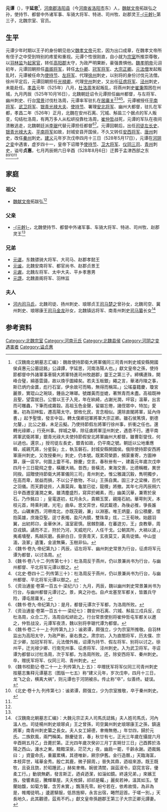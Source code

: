 '''元谭'''（{{bd|488年|| 528年|5月17日 |}}），字'''延思'''<ref name=autogenerated1>《汉魏南北朝墓志汇编》：魏故使持節衛大將軍儀同三司青州刺史城安縣開國侯貞惠元公墓誌銘」公諱譚，字延思，河南洛陽人也。」獻文皇帝之孫，使持節都督中外諸軍事車騎大將軍特進司州牧趙郡」靈王之第三子。締構連珠，開峰合璧，綿基雲藹，故以煥乎圖緯矣。若夫玉板銀」繩之言，華渚丹陵之事，斯已炳灼金匱，彪行石室，伊余故可而略，無得而稱耳。」公瑤臺籍慶，瓊宮麗景，實琨山之琬琰，鍾岳之琳瑯。號雌黃而豈媲，著煞青而未盡。高祖既神且聖，望雲就日。公嘗以王子入見，年在紈綺，占謝光潤，呯容」溫華，出言而可雕蟲，下筆而成霧縠。高祖玉色金聲，留屬忘倦，諸侄眾中，特加」愛重。初為羽林監，遷高陽太守。鄧攸化民，言念相似。還除直閣將軍，延內侍書，」起予聖懷，發言中旨。轉太僕卿冠軍將軍大宗正卿。雖石侯篤慎，劉德允釐，」比公之器，未足云擬。乃使持節假左將軍行徐州事，折衝之任也。還轉光祿卿，」行兗州事。捍城之舉，除征虜將軍涇州刺史，遇患不行。遷平南將軍武衛將軍」銀青光祿大夫使持節假安北將軍幽州大都督。雖曹彰燮伐，何以過也。還京，」授司徒左長史，銀青如故，仍平南之號。朝廷以公地重應韓，戚親芃蔣，分星裂」土，執玉磐石，封城安縣開國侯。俄除使持節安西將軍唐州刺史。又改授秦州」刺史，仍本號。既累荷榮爵，頻蒙重寄，方圖神算，康一區宇。何圖上靈不弔，餘慶」空言。春秋卌有一，建義元年歲次戊申四月十三日龍飛之會，橫離大禍。昔西」晉橫流，東海交喪，比德稱概，異世同揆。詔贈使持節衛大將軍儀同三司」青州刺史。惟公雅識沉毅，雋明獨步，在高而卑，居益而損，不以公子敖物，不以」王孫自異。固三才之梁棟，百代之羽儀。而天爵徒拻，人壽莫與，龜筮已從，龍欑」將撤。其年七月丙辰朔六日辛酉遷窆瀍澗之東。雖清塵盛烈，寫弈於緗素，而」幽美沉華，兼寄於泉石。乃作銘曰：」皇電遂初，虹月永久，貴顯玉筐，親隆石紉。華萼則天，本枝元首，時乘利建，光宅」曲阜。思文弈世，桓武載德，為後必推，爭長誰克。山礪東西，河帶南北，亦既茂親，兼」以淵塞。唯王炳靈，自公積慶，懷抱英雄，庶幾亞聖。逕寸表燭，盈尺內鏡，雙珠韋」炫，二王荀映。始趨羽翼，出紉邦卬，金華休沐，溫室密慎。居棘割雞，在蕃遊刃，王」良教舉，周亞戎鎮。譎而不正，狩於乃河，天威咫尺，人任干戈。公朝其所，大禍以波，」夷甫墻壓，馬越灰磨。長辭白日，空喪青天，玄夜莫艾，黃鳥徒憐。中山豈湎，汲冢」遺箋，金波無藥，玉樹非仙。</ref>，[[河南郡|河南郡]][[洛阳县|洛阳县]]（今[[河南省|河南省]][[洛阳市|洛阳市]]东）人，[[魏献文帝|魏献文帝]]拓跋弘之孙，使持节、都督中外诸军事、车骑大将军、特进、司州牧、赵郡灵王[[元幹|-{元幹}-]]第三子，北魏宗室、官员。

==生平==
元谭少年时期以王子的身份朝见伯父[[魏孝文帝|魏孝文帝]]元宏，因为出口成章，在魏孝文帝所有侄子之中受到特别的疼爱和重视。元谭个性很刚直，自小就为[[宗室|宗室]]所推崇尊敬，以[[羽林监|羽林监]]为[[起家官|起家官]]，转任[[高阳郡_(东汉)|高阳郡]]太守，为政严明果断，豪强畏惧他。[[魏孝明帝|魏孝明帝]]元诩初年，元谭回朝担任[[直阁将军|直阁将军]]，转任[[太仆卿|太仆卿]]、[[冠军将军|冠军将军]]、[[大宗正卿|大宗正卿]]。[[元法僧|元法僧]]发起叛乱时，元谭被任命为[[使持节|使持节]]、[[左将军|左将军]]、代理[[徐州_(三国至明朝)|徐州]]刺史，以别将的身份讨伐元法僧。徐州平定后，元谭回朝担任[[光禄卿|光禄卿]]，代理[[兖州_(古代)|兖州]]刺史，又出任[[征虏将军|征虏将军]]、[[泾州|泾州]]刺史，未能赴任。[[孝昌|孝昌]]元年（525年）八月，[[杜洛周|杜洛周]]发起叛乱，将燕州刺史[[崔秉|崔秉]]围困在州城，九月丙辰（525年10月16日），北魏朝廷诏令元谭担任幽州都督，与左将军、幽州刺史、行台[[常景|常景]]讨伐杜洛周，元谭率军驻扎在[[居庸关|居庸关]]<ref>《魏书·卷九·帝纪第九》：丙辰，诏左将军、幽州刺史常景为行台，征虏将军元谭为都督，以讨洛周。</ref><ref>《魏书·卷八十二·列传第七十》：杜洛周反于燕州，仍以景兼尚书为行台，与幽州都督、平北将军元谭以御之。</ref><ref>《北史·卷四十二·列传第三十》：杜洛周反于燕州，仍以景兼尚书为行台，与幽州都督、平北将军元谭以御之。</ref><ref>《资治通鉴·卷第一百五十·梁纪六》：九月，丙辰，魏以幽州刺史常景兼尚书为行台，与幽州都督元谭讨之。景，爽之孙也。自卢龙塞至军都关，皆置兵守险，谭屯居庸关。</ref>。元谭被授任[[平南将军|平南将军]]、[[武卫将军|武卫将军]]、[[银青光禄大夫|银青光禄大夫]]、[[使持节|使持节]]、署理[[安北将军|安北将军]]、幽州大都督，驻扎在军都，孝昌二年（526年）正月，北魏在安州石离、冗城、斛盐三个据点的军人叛变，勾结杜洛周，有两万多人从松岍投靠杜洛周，[[崔仲哲|崔仲哲]]战死，元谭的军队在夜间溃散逃走，北魏朝廷派[[李琚_(北魏)|李琚]]代替元谭担任都督<ref>《魏书·卷九·帝纪第九》：是月，都督元谭次于军都，为洛周所败。</ref><ref>《资治通鉴·卷第一百五十一·梁纪七》：魏安州石离、穴城、斛盐三戍兵反，应杜洛周，众合二万，洛周自松岍赴之。行台常景使别将崔仲哲屯军都关以邀之，仲哲战没，元谭军夜溃，魏以别将李琚代谭为都督。</ref>。元谭回朝后，出任[[司徒左长史|司徒左长史]]、[[银青光禄大夫|银青光禄大夫]]、[[平南将军|平南将军]]如故，封城安县开国侯，不久又转任[[安西将军|安西将军]]、[[唐州_(北魏)|唐州]]刺史，改任[[秦州_(古代)|秦州]]刺史。[[建義_(北魏)|建义]]元年岁次戊申四月十三日（528年5月17日），元谭在[[河阴之变|河阴之变]]中遇害，虚岁四十一，皇帝下诏赠予[[使持节|使持节]]、[[卫大将军|卫大将军]]、[[仪同三司|仪同三司]]、[[青州_(311年-1131年)|青州]]刺史，谥号'''贞惠'''，七月丙辰朔六日辛酉（528年8月6日）迁葬于孟津西部之东<ref>《魏书·卷二十一上·列传第九上》：谧弟谭，颇强立，少为宗室所推敬。自羽林监出为高阳太守，为政严断，豪右畏之。肃宗初，入为直閤将军，历太僕、宗正少卿，加冠军将军。元法僧外叛，诏谭为持节、假左将军、别将以讨之。徐州平，迁光禄少卿、行南兖州事、征虏将军、泾州刺史。入为武卫将军。寻诏谭为都督以讨杜洛周，次于军都，为洛周所败。还，除安西将军、秦州刺史。卒，赠抚军将军、仪同三司、青州刺史。</ref><ref>《魏书校勘记·卷二十一上·列传第九上·五》：卒赠抚军将军仪同三司青州刺史　按墓志集释元谭墓志（图版一七五）称“建义元年，岁次戊申，四月十三日，龙飞之会，横离大祸”，则元谭也于河阴被杀。传止称“卒”，似善终。疑误。</ref><ref>《北史·卷十九·列传第七》：谧弟谭，颇强立，少为宗室推敬，卒于秦州刺史。</ref><ref name=autogenerated1 />。

==家庭==
===祖父===
*[[魏献文帝|魏献文帝]]拓跋弘<ref name=autogenerated1 />

===父亲===
*[[元幹|-{元幹}-]]，北魏使持节、都督中外诸军事、车骑大将军、特进、司州牧、赵郡灵王<ref name=autogenerated1 />

===兄弟===
*[[元谌|元谌]]，东魏骠骑大将军、大司马、赵郡孝懿王
*[[元谧|元谧]]，北魏安南将军、都官尚书、赵郡贞景王
*[[元谳|元谳]]，北魏左将军、太中大夫、平乡孝惠男
*[[元譿|元譿]]，北魏直阁将军、羽林监

===夫人===
*[[河内司马氏|河内司马氏]]，北魏司徒、扬州刺史、琅琊贞王[[司马楚之|司马楚之]]曾孙女，北魏司空、冀州刺史、琅琊康王[[司马金龙|司马金龙]]孙女，北魏镇远将军、南青州刺史[[司马纂|司马纂]]长女<ref>《汉魏南北朝墓志汇编》：大魏元宗正夫人司馬氏誌銘」夫人姓司馬氏，河內溫人也。司徒楊州刺史琅琊貞」王之曾孫，司空冀州刺史琅琊康王之孫，鎮遠將軍」南青州刺史纂之長女。夫人女工婦德，聿脩無倦。」年廿四，歸於元氏。二族欽風，兩門稱美。餘慶徒言，春」秋廿有七，正光三年歲在攝提六月辛酉朔五月乙」丑薨於第。正光四年歲次癸卯三月丁亥朔廿三日」己酉葬於洛陽之西山，瀍水之東。黯黯深泉，茫茫大」夜，幽扃一罷，千齡永謝。迺裁銘曰：」資靈命氏，重巖累構，其德唯新，厥宗伊舊。金行造曆，」天臨海富，本枝弈世，瑤華金秀。殷亡其鹿，微子歸周，」晉失其鼎，迺祖來游。既王既牧，且袞且旒，於昭踵武，」赫矣聿脩。婉彼清閨，誕茲淑令，窈窕言容，優柔工行。」動貌無虧，發言斯正，迺貞迺潔，如淄如鏡。終遠兄弟，」來嬪王族，發響素庭，騰輝華屋。夭夭攸歸，祁祁是矚，」麗矣若神，溫其如玉。譬蘭始馥，如菊方馨，含芳未實，」飄落先零。紛兮若在，依希故情，為非為是，帷燭徒明。」逶遲騑服，低昂旌柳，永言出宿，睠然迴首。于嗟一別，」天長地久，此其觀德，茲焉不朽。」獻文皇帝孫趙郡王第三子大宗正卿元譚妻。</ref>

==参考资料==
{{reflist}}

[[Category:北魏宗室|Category:北魏宗室]]
[[Category:河南元氏|Category:河南元氏]]
[[Category:北魏县侯|Category:北魏县侯]]
[[Category:河阴之变遇害者|Category:河阴之变遇害者]]
[[Category:谥贞惠|Category:谥贞惠]]